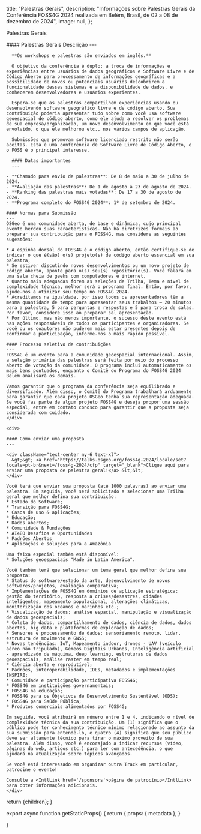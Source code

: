 
  title: "Palestras Gerais",
  description: "Informações sobre Palestras Gerais da Conferência FOSS4G 2024 realizada em Belém, Brasil, de 02 a 08 de dezembro de 2024",
  image: null,
};

<Heading color="orange" bubble>Palestras Gerais</Heading>


<div className="grid space-y-4 mt-4">
  <div className="grid md:grid-cols-2 gap-4">  
    <div className="">
      #### Palestras Gerais Descrição
      ---

      **Os workshops e palestras são enviados em inglês.**

      O objetivo da conferência é duplo: a troca de informações e experiências entre usuários de dados geográficos e Software Livre e de Código Aberto para processamento de informações geográficas e a possibilidade de novos ou potenciais usuários descobrirem a funcionalidade desses sistemas e a disponibilidade de dados, e conhecerem desenvolvedores e usuários experientes.

      Espera-se que as palestras compartilhem experiências usando ou desenvolvendo software geográfico livre e de código aberto. Sua contribuição poderia apresentar tudo sobre como você usa software geoespacial de código aberto, como ele ajuda a resolver os problemas de sua empresa/organização, um novo desenvolvimento em que você está envolvido, o que ele melhorou etc., nos vários campos de aplicação.

      Submissões que promovam software licenciado restrito não serão aceitas. Esta é uma conferência de Software Livre de Código Aberto, e o FOSS é o principal interesse.

      #### Datas importantes
      ---

    - **Chamado para envio de palestras**: De 8 de maio a 30 de julho de 2024.
    - **Avaliação das palestras**: De 1 de agosto a 23 de agosto de 2024.
    - **Ranking das palestras mais votadas**: De 17 a 30 de agosto de 2024.
    - **Programa completo do FOSS4G 2024**: 1º de setembro de 2024.

    #### Normas para Submissão
    ---
    OSGeo é uma comunidade aberta, de base e dinâmica, cujo principal evento herdou suas características. Não há diretrizes formais ao preparar sua contribuição para o FOSS4G, mas considere as seguintes sugestões:

    * A espinha dorsal do FOSS4G é o código aberto, então certifique-se de indicar o que é(são) o(s) projeto(s) de código aberto essencial em sua palestra;
    * Se estiver discutindo novos desenvolvimentos ou um novo projeto de código aberto, aponte para o(s) seu(s) repositório(s). Você falará em uma sala cheia de geeks com computadores e internet.
    * Quanto mais adequadas forem as seleções de Trilha, Tema e nível de complexidade técnica, melhor será o programa final. Então, por favor, ajude-nos a otimizar seu tempo no FOSS4G 2024.
    * Acreditamos na igualdade, por isso todos os apresentadores têm a mesma quantidade de tempo para apresentar seus trabalhos – 20 minutos para a palestra, 5 para perguntas e respostas e 5 para troca de salas. Por favor, considere isso ao preparar sal apresentação.
    * Por último, mas não menos importante, o sucesso deste evento está nas ações responsáveis de todos os participantes e organizadores. Se você ou os coautores não puderem mais estar presentes depois de confirmar a participação, informe-nos o mais rápido possível.

    #### Processo seletivo de contribuições
    ---
    FOSS4G é um evento para a comunidade geoespacial internacional. Assim, a seleção primária das palestras será feita por meio do processo aberto de votação da comunidade. O programa inclui automaticamente os mais bens pontuados, enquanto o Comitê do Programa do FOSS4G 2024 Belém analisará os demais.

    Vamos garantir que o programa da conferência seja equilibrado e diversificado. Além disso, o Comitê do Programa trabalhará arduamente para garantir que cada projeto OSGeo tenha sua representação adequada. Se você faz parte de algum projeto FOSS4G e deseja propor uma sessão especial, entre em contato conosco para garantir que a proposta seja considerada com cuidado.
    </div>

    <div>

    #### Como enviar uma proposta
    ---

    <div className="text-center my-6 text-xl">
      &gt;&gt; <a href="https://talks.osgeo.org/foss4g-2024/locale/set?locale=pt-br&next=/foss4g-2024/cfp" target="_blank">Clique aqui para enviar uma proposta de palestra geral!</a> &lt;&lt;
    </div>

    Você terá que enviar sua proposta (até 1000 palavras) ao enviar uma palestra. Em seguida, você será solicitado a selecionar uma Trilha geral que melhor defina sua contribuição:
    * Estado do Software;
    * Transição para FOSS4G;
    * Casos de uso & aplicações;
    * Educação;
    * Dados abertos;
    * Comunidade & Fundações
    * AI4EO Desafios e Oportunidades
    * Padrões Abertos
    * Aplicações e soluções para a Amazônia

    Uma faixa especial também está disponível:
    * Soluções geoespaciais "Made in Latin America".

    Você também terá que selecionar um tema geral que melhor defina sua proposta:
    * Status do software/estado da arte, desenvolvimento de novos softwares/projetos, avaliação comparativa;
    * Implementações de FOSS4G em domínios de aplicação estratégica: gestão do território, resposta a crises/desastres, cidades inteligentes, mapeamento populacional, alterações climáticas, monitorização dos oceanos e marinhos etc.;
    * Visualização de dados: análise espacial, manipulação e visualização de dados geoespaciais;
    * Coleta de dados, compartilhamento de dados, ciência de dados, dados abertos, big data e plataformas de exploração de dados;
    * Sensores e processamento de dados: sensoriamento remoto, lidar, estrutura de movimento e GNSS;
    * Novas tendências: IoT, Mapeamento indoor, drones - UAV (veículo aéreo não tripulado), Gêmeos Digitais Urbanos, Inteligência artificial - aprendizado de máquina, deep learning, estruturas de dados geoespaciais, análise raster em tempo real;
    * Ciência aberta e reprodutível;
    * Padrões, interoperabilidade, IDEs, metadados e implementações INSPIRE;
    * Comunidade e participação participativa FOSS4G;
    * FOSS4G em instituições governamentais;
    * FOSS4G na educação;
    * FOSS4G para os Objetivos de Desenvolvimento Sustentável (ODS);
    * FOSS4G para Saúde Pública;
    * Produtos comerciais alimentados por FOSS4G;

    Em seguida, você atribuirá um número entre 1 e 4, indicando o nível de complexidade técnica da sua contribuição. Um (1) significa que o público pode ter conhecimento técnico mínimo relacionado ao assunto da sua submissão para entendê-lo, e quatro (4) significa que seu público deve ser altamente técnico para tirar o máximo proveito de sua palestra. Além disso, você é encorajado a indicar recursos (vídeo, páginas da web, artigos etc.) para ler com antecedência, o que  ajudará na atualização sobre tópicos avançados.

    Se você está interessado em organizar outra Track em particular, patrocine o evento!

    Consulte a <IntlLink href='/sponsors'>página de patrocínio</IntlLink> para obter informações adicionais.
    </div>
  </div>
</div>


  return <MdxLayout metadata={metadata}>{children}</MdxLayout>;
}

export async function getStaticProps() {
  return {
    props: {
      metadata
    },
  }

}
